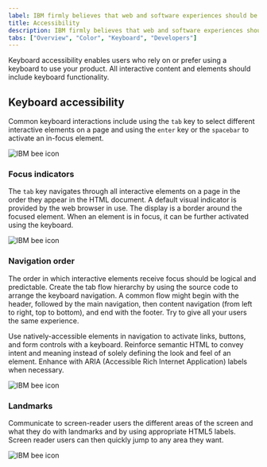 ```yaml
---
label: IBM firmly believes that web and software experiences should be accessible for everyone, regardless of abilities or situation.
title: Accessibility
description: IBM firmly believes that web and software experiences should be accessible for everyone. Carbon is committed to following best practices when it comes to accessibility.
tabs: ["Overview", "Color", "Keyboard", "Developers"]
---
```


<PageDescription>

Keyboard accessibility enables users who rely on or prefer using a keyboard to use your product. All interactive content and elements should include keyboard functionality.

</PageDescription>

## Keyboard accessibility

Common keyboard interactions include using the `tab` key to select different interactive elements on a page and using the `enter` key or the `spacebar` to activate an in-focus element.

<Row className="resource-card-group">
<Column colMd={4} colLg={4} noGutterSm>
  <ResourceCard
    subTitle="IBM Checkpoint 2.1.1 Keyboard"
    href="https://www.ibm.com/able/guidelines/ci162/keyboard.html"
    >

![IBM bee icon](/images/axure-icon.png)

  </ResourceCard>
</Column>
</Row>

### Focus indicators

The `tab` key navigates through all interactive elements on a page in the order they appear in the HTML document. A default visual indicator is provided by the web browser in use. The display is a border around the focused element. When an element is in focus, it can be further activated using the keyboard.

<Row className="resource-card-group">
<Column colMd={4} colLg={4} noGutterSm>
  <ResourceCard
    subTitle="IBM Checkpoint 2.4.7 Focus Visible"
    href="https://www.ibm.com/able/guidelines/ci162/focus_visible.html"
    >

![IBM bee icon](/images/axure-icon.png)

  </ResourceCard>
</Column>
</Row>

### Navigation order

The order in which interactive elements receive focus should be logical and predictable. Create the tab flow hierarchy by using the source code to arrange the keyboard navigation. A common flow might begin with the header, followed by the main navigation, then content navigation (from left to right, top to bottom), and end with the footer. Try to give all your users the same experience.

Use natively-accessible elements in navigation to activate links, buttons, and form controls with a keyboard. Reinforce semantic HTML to convey intent and meaning instead of solely defining the look and feel of an element. Enhance with ARIA (Accessible Rich Internet Application) labels when necessary.

<Row className="resource-card-group">
<Column colMd={4} colLg={4} noGutterSm>
  <ResourceCard
    subTitle="IBM Checkpoint 2.4.3 Focus Order"
    href="https://www.ibm.com/able/guidelines/ci162/focus_order.html"
    >

![IBM bee icon](/images/axure-icon.png)

  </ResourceCard>
</Column>
</Row>

### Landmarks

Communicate to screen-reader users the different areas of the screen and what they do with landmarks and by using appropriate HTML5 labels. Screen reader users can then quickly jump to any area they want.

<Row className="resource-card-group">
<Column colMd={4} colLg={4} noGutterSm>
  <ResourceCard
    subTitle="IBM Checkpoint 1.3.1 Info and Relationships"
    href="https://www.ibm.com/able/guidelines/ci162/info_and_relationships.html"
    >

![IBM bee icon](/images/axure-icon.png)

  </ResourceCard>
</Column>
</Row>
